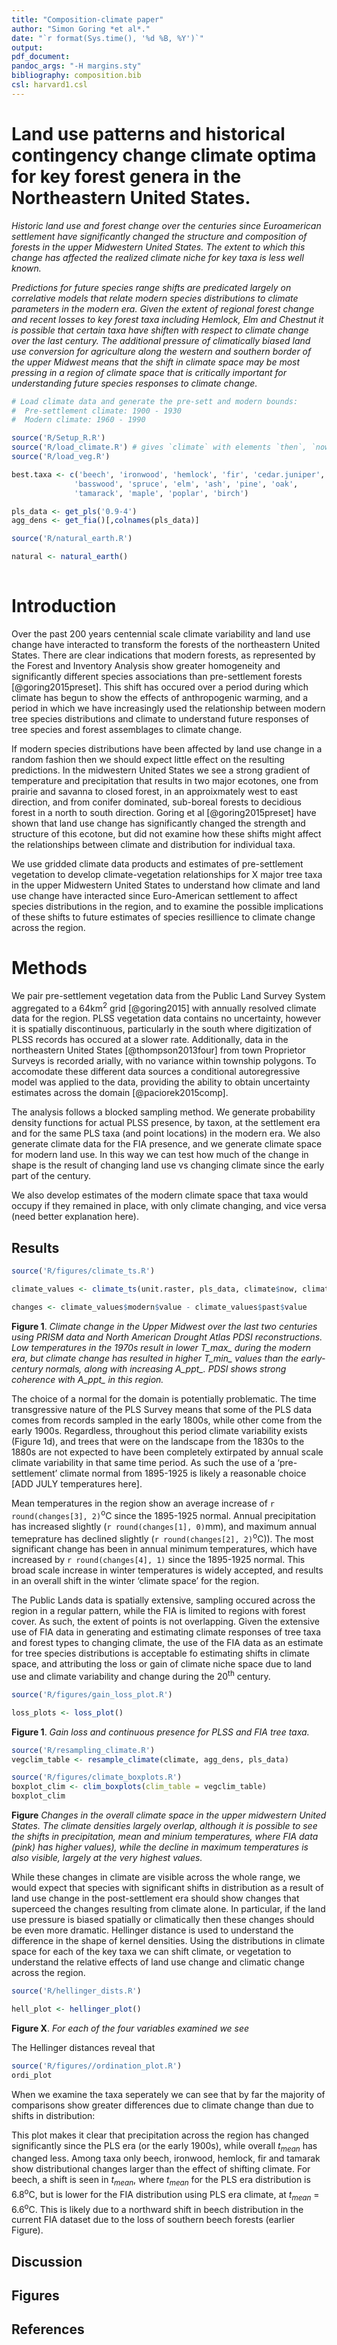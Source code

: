 ```yaml
---
title: "Composition-climate paper"
author: "Simon Goring *et al*."
date: "`r format(Sys.time(), '%d %B, %Y')`"
output:
pdf_document:
pandoc_args: "-H margins.sty"
bibliography: composition.bib
csl: harvard1.csl
---
```



Land use patterns and historical contingency change climate optima for key forest genera in the Northeastern United States.
========================================================

*Historic land use and forest change over the centuries since Euroamerican settlement have significantly changed the structure and composition of forests in the upper Midwestern United States.  The extent to which this change has affected the realized climate niche for key taxa is less well known.*

*Predictions for future species range shifts are predicated largely on correlative models that relate modern species distributions to climate parameters in the modern era.  Given the extent of regional forest change and recent losses to key forest taxa including Hemlock, Elm and Chestnut it is possible that certain taxa have shiften with respect to climate change over the last century.  The additional pressure of climatically biased land use conversion for agriculture along the western and southern border of the upper Midwest means that the shift in climate space may be most pressing in a region of climate space that is critically important for understanding future species responses to climate change.*

```r
# Load climate data and generate the pre-sett and modern bounds:
#  Pre-settlement climate: 1900 - 1930
#  Modern climate: 1960 - 1990

source('R/Setup_R.R')
source('R/load_climate.R') # gives `climate` with elements `then`, `now` and `names`
source('R/load_veg.R')

best.taxa <- c('beech', 'ironwood', 'hemlock', 'fir', 'cedar.juniper', 
              'basswood', 'spruce', 'elm', 'ash', 'pine', 'oak', 
              'tamarack', 'maple', 'poplar', 'birch')

pls_data <- get_pls('0.9-4')
agg_dens <- get_fia()[,colnames(pls_data)]

source('R/natural_earth.R')

natural <- natural_earth()
  
```

Introduction
==============

Over the past 200 years centennial scale climate variability and land use change have interacted to transform the forests of the northeastern United States. There are clear indications that modern forests, as represented by the Forest and Inventory Analysis show greater homogeneity and significantly different species associations than pre-settlement forests [@goring2015preset]. This shift has occured over a period during which climate has begun to show the effects of anthropogenic warming, and a period in which we have increasingly used the relationship between modern tree species distributions and climate to understand future responses of tree species and forest assemblages to climate change.

If modern species distributions have been affected by land use change in a random fashion then we should expect little effect on the resulting predictions.  In the midwestern United States we see a strong gradient of temperature and precipitation that results in two major ecotones, one from prairie and savanna to closed forest, in an approixmately west to east direction, and from conifer dominated, sub-boreal forests to decidious forest in a north to south direction.  Goring et al [@goring2015preset] have shown that land use change has significantly changed the strength and structure of this ecotone, but did not examine how these shifts might affect the relationships between climate and distribution for individual taxa.

We use gridded climate data products and estimates of pre-settlement vegetation to develop climate-vegetation relationships for X major tree taxa in the upper Midwestern United States to understand how climate and land use change have interacted since Euro-American settlement to affect species distributions in the region, and to examine the possible implications of these shifts to future estimates of species resillience to climate change across the region.

Methods
===============
We pair pre-settlement vegetation data from the Public Land Survey System aggregated to a 64km^2^ grid [@goring2015] with annually resolved climate data for the region.  PLSS vegetation data contains no uncertainty, however it is spatially discontinuous, particularly in the south where digitization of PLSS records has occured at a slower rate.  Additionally, data in the northeastern United States [@thompson2013four] from town Proprietor Surveys is recorded arially, with no variance within township polygons.  To accomodate these different data sources a conditional autoregressive model was applied to the data, providing the ability to obtain uncertainty estimates across the domain [@paciorek2015comp].

The analysis follows a blocked sampling method.  We generate probability density functions for actual PLSS presence, by taxon, at the settlement era and for the same PLS taxa (and point locations) in the modern era.  We also generate climate data for the FIA presence, and we generate climate space for modern land use.  In this way we can test how much of the change in shape is the result of changing land use vs changing climate since the early part of the century.

We also develop estimates of the modern climate space that taxa would occupy if they remained in place, with only climate changing, and vice versa (need better explanation here).

Results
---------------
```r

source('R/figures/climate_ts.R')

climate_values <- climate_ts(unit.raster, pls_data, climate$now, climate$then)

changes <- climate_values$modern$value - climate_values$past$value

```
**Figure 1**. *Climate change in the Upper Midwest over the last two centuries using PRISM data and North American Drought Atlas PDSI reconstructions.  Low temperatures in the 1970s result in lower T_max_ during the modern era, but climate change has resulted in higher T_min_ values than the early-century normals, along with increasing A_ppt_.  PDSI shows strong coherence with A_ppt_ in this region.*

The choice of a normal for the domain is potentially problematic.  The time transgressive nature of the PLS Survey means that some of the PLS data comes from records sampled in the early 1800s, while other come from the early 1900s. Regardless, throughout this period climate variability exists (Figure 1d), and trees that were on the landscape from the 1830s to the 1880s are not expected to have been completely extirpated by annual scale climate variability in that same time period. As such the use of a 'pre-settlement' climate normal from 1895-1925 is likely a reasonable choice [ADD JULY temperatures here].

Mean temperatures in the region show an average increase of `r round(changes[3], 2)`^o^C since the 1895-1925 normal.  Annual precipitation has increased slightly (`r round(changes[1], 0)`mm), and maximum annual temeprature has declined slightly (`r round(changes[2], 2)`^o^C)).  The most significant change has been in annual minimum temperatures, which have increased by `r round(changes[4], 1)` since the 1895-1925 normal.  This broad scale increase in winter temperatures is widely accepted, and results in an overall shift in the winter 'climate space' for the region.

The Public Lands data is spatially extensive, sampling occured across the region in a regular pattern, while the FIA is limited to regions with forest cover.  As such, the extent of points is not overlapping. Given the extensive use of FIA data in generating and estimating climate responses of tree taxa and forest types to changing climate, the use of the FIA data as an estimate for tree species distributions is acceptable fo estimating shifts in climate space, and attributing the loss or gain of climate niche space due to land use and climate variability and change during the 20^th^ century.

```r

source('R/figures/gain_loss_plot.R')

loss_plots <- loss_plot()

```
**Figure 1**.  *Gain loss and continuous presence for PLSS and FIA tree taxa.*


```r

source('R/resampling_climate.R')
vegclim_table <- resample_climate(climate, agg_dens, pls_data)

source('R/figures/climate_boxplots.R')
boxplot_clim <- clim_boxplots(clim_table = vegclim_table)
boxplot_clim

```
**Figure** *Changes in the overall climate space in the upper midwestern United States. The climate densities largely overlap, although it is possible to see the shifts in precipitation, mean and minium temperatures, where FIA data (pink) has higher values), while the decline in maximum temperatures is also visible, largely at the very highest values.*

While these changes in climate are visible across the whole range, we would expect that species with significant shifts in distribution as a result of land use change in the post-settlement era should show changes that superceed the changes resulting from climate alone.  In particular, if the land use pressure is biased spatially or climatically then these changes should be even more dramatic.  Hellinger distance is used to understand the difference in the shape of kernel densities.  Using the distributions in climate space for each of the key taxa we can shift climate, or vegetation to understand the relative effects of land use change and climatic change across the region.

```r

source('R/hellinger_dists.R')

hell_plot <- hellinger_plot()

```
**Figure X**. *For each of the four variables examined we see*

The Hellinger distances reveal that 

```r

source('R/figures//ordination_plot.R')
ordi_plot

```

When we examine the taxa seperately we can see that by far the majority of comparisons show greater differences due to climate change than due to shifts in distribution:


This plot makes it clear that precipitation across the region has changed significantly since the PLS era (or the early 1900s), while overall $t_{mean}$ has changed less.  Among taxa only beech, ironwood, hemlock, fir and tamarak show distributional changes larger than the effect of shifting climate.  For beech, a shift is seen in $t_{mean}$, where $t_{mean}$ for the PLS era distribution is 6.8^o^C, but is lower for the FIA distribution using PLS era climate, at $t_{mean}$ = 6.6^o^C.  This is likely due to a northward shift in beech distribution in the current FIA dataset due to the loss of southern beech forests (earlier Figure).

Discussion
----------------


Figures
--------------

References
---------------
